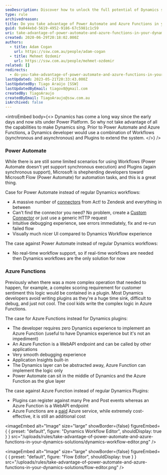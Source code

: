 ```yaml
---
seoDescription: Discover how to unlock the full potential of Dynamics solutions by leveraging Power Automate and Azure Functions.
type: rule
archivedreason:
title: Do you take advantage of Power Automate and Azure Functions in your Dynamics solutions?
guid: 9a044ebd-5619-4952-9186-67c5981c1c59
uri: take-advantage-of-power-automate-and-azure-functions-in-your-dynamics-solutions
created: 2020-06-29T20:18:02.000Z
authors:
  - title: Adam Cogan
    url: https://ssw.com.au/people/adam-cogan
  - title: Mehmet Ozdemir
    url: https://ssw.com.au/people/mehmet-ozdemir
related: []
redirects:
  - do-you-take-advantage-of-power-automate-and-azure-functions-in-your-dynamics-solutions
lastUpdated: 2023-05-21T20:33:43.000Z
lastUpdatedBy: Tiago Araújo [SSW]
lastUpdatedByEmail: tiagov8@gmail.com
createdBy: TiagoAraujo
createdByEmail: TiagoAraujo@ssw.com.au
isArchived: false
---
```


<introEmbed
  body={<>
Dynamics has come a long way since the early days and now sits under Power Platform. So why not take advantage of all the capabilities to make Dynamics sing. Prior to Power Automate and Azure Functions, a Dynamics developer would use a combination of Workflows (synchronous and asynchronous) and Plugins to extend the system.
  </>}
/>
### Power Automate

While there is are still some limited scenarios for using Workflows (Power Automate doesn't yet support synchronous execution) and Plugins (again synchronous support), Microsoft is shepherding developers toward Microsoft Flow (Power Automate) for automation tasks, and this is a great thing.

Case for Power Automate instead of regular Dynamics workflows:

* A massive number of [connectors](https://make.powerautomate.com/connectors) from Act! to Zendesk and everything in between
* Can't find the connector you need? No problem, create a [Custom Connector](https://docs.microsoft.com/en-us/connectors/custom-connectors/define-blank?WT.mc_id=DX-MVP-33518) or just use a generic HTTP request
* Intuitive debugging experience, see errors immediately, fix and re-run failed flow
* Visually much nicer UI compared to Dynamics Workflow experience

The case against Power Automate instead of regular Dynamics workflows:

* No real-time workflow support, so if real-time workflows are needed then Dynamics workflows are the only solution for now

### Azure Functions

Previously when there was a more complex operation that needed to happen, for example, a complex scoring requirement for customer sentiment this logic would be contained in a plugin. Most Dynamics developers avoid writing plugins as they're a huge time sink, difficult to debug, and just not cool. The cool kids write the complex logic in Azure Functions.

The case for Azure Functions instead for Dynamics plugins:

* The developer requires zero Dynamics experience to implement an Azure Function (useful to have Dynamics experience but it's not an impediment)
* An Azure Function is a WebAPI endpoint and can be called by other applications
* Very smooth debugging experience
* Application Insights built-in
* The Dynamics layer can be abstracted away, Azure Function can implement the logic only
* Power Automate can sit in the middle of Dynamics and the Azure Function as the glue layer

The case against Azure Function instead of regular Dynamics Plugins:

* Plugins can register against many Pre and Post events whereas an Azure Function is a WebAPI endpoint
* Azure Functions are a [paid](https://azure.microsoft.com/en-au/pricing/calculator/?WT.mc_id=DX-MVP-33518) Azure service, while extremely cost-effective, it is still an additional cost


<imageEmbed
  alt="Image"
  size="large"
  showBorder={false}
  figureEmbed={ {
    preset: "default",
    figure: "Dynamics Workflow Editor",
    shouldDisplay: true
  } }
  src="/uploads/rules/take-advantage-of-power-automate-and-azure-functions-in-your-dynamics-solutions/dynamics-workflow-editor.png"
/>


<imageEmbed
  alt="Image"
  size="large"
  showBorder={false}
  figureEmbed={ {
    preset: "default",
    figure: "Flow Editor",
    shouldDisplay: true
  } }
  src="/uploads/rules/take-advantage-of-power-automate-and-azure-functions-in-your-dynamics-solutions/flow-editor.png"
/>
